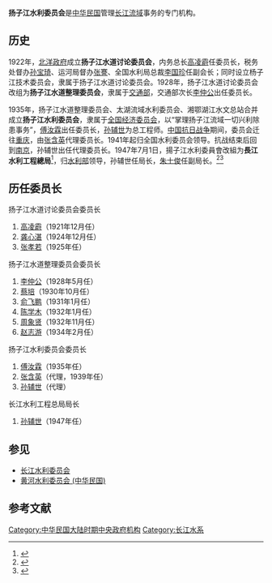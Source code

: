 {{not|长江水利委员会}}
'''扬子江水利委员会'''是[[中华民国|中华民国]]管理[[长江流域|长江流域]]事务的专门机构。

== 历史 ==
1922年，[[北洋政府|北洋政府]]成立'''扬子江水道讨论委员会'''，内务总长[[高凌霨|高凌霨]]任委员长，税务处督办[[孙宝琦|孙宝琦]]、运河局督办[[张謇|张謇]]、全国水利局总裁[[李国珍|李国珍]]任副会长；同时设立杨子江技术委员会，隶属于扬子江水道讨论委员会。1928年，扬子江水道讨论委员会改组为'''扬子江水道整理委员会'''，隶属于[[交通部|交通部]]，交通部次长[[李仲公|李仲公]]出任委员长。

1935年，扬子江水道整理委员会、太湖流域水利委员会、湘鄂湖江水文总站合并成立'''扬子江水利委员会'''，隶属于[[全国经济委员会_(1931年－1937年)|全国经济委员会]]，以“掌理扬子江流域一切兴利除患事务”，[[傅汝霖|傅汝霖]]出任委员长，[[孙辅世|孙辅世]]为总工程师。[[中国抗日战争|中国抗日战争]]期间，委员会迁往[[重庆|重庆]]，由[[张含英|张含英]]代理委员长。1941年起归全国水利委员会领导。抗战结束后回到[[南京|南京]]，孙辅世出任代理委员长。1947年7月1日，揚子江水利委員會改組为'''長江水利工程總局'''<ref name="民國史大事記">{{cite book|editor=李新總主編，[[中國社會科學院|中國社會科學院]]近代史研究所[[中華民國史|中華民國史]]研究室編，韓信夫、姜克夫主編|title=《中華民國史大事記》|location=[[北京|北京]]|publisher=[[中華書局|中華書局]]|date=2011年7月}}</ref>{{rp|8378}}，归[[经济部水利署|水利部]]领导，孙辅世任局长，[[朱士俊|朱士俊]]任副局长。<ref>{{cite book|title=《长江志：水政》|chapter=第二章 机构|author=长江水利委员会水政水资源局|publisher=中国大百科全书出版社|year=2000}}</ref><ref>{{cite book|title=《中国大百科全书 水利》|author=中国大百科全书总编辑委员会|publisher=中国大百科全书出版社|year=2002}}</ref>

== 历任委员长 ==
; 扬子江水道讨论委员会委员长
# [[高凌霨|高凌霨]]（1921年12月任）
# [[龚心湛|龚心湛]]（1924年12月任）
# [[张孝若|张孝若]]（1925年任）

; 扬子江水道整理委员会委员长
# [[李仲公|李仲公]]（1928年5月任）
# [[蔡培|蔡培]]（1930年10月任）
# [[俞飞鹏|俞飞鹏]]（1931年1月任）
# [[陈学木|陈学木]]（1932年1月任）
# [[周象贤|周象贤]]（1932年11月任）
# [[赵志游|赵志游]]（1934年2月任）

; 扬子江水利委员会委员长
# [[傅汝霖|傅汝霖]]（1935年任）
# [[张含英|张含英]]（代理，1939年任）
# [[孙辅世|孙辅世]]（代理）

; 长江水利工程总局局长
# [[孙辅世|孙辅世]]（1947年任）

== 参见 ==
* [[长江水利委员会|长江水利委员会]]
* [[黄河水利委员会_(中华民国)|黄河水利委员会 (中华民国)]]

== 参考文献 ==
{{reflist}}

[[Category:中华民国大陆时期中央政府机构|Category:中华民国大陆时期中央政府机构]]
[[Category:长江水系|Category:长江水系]]